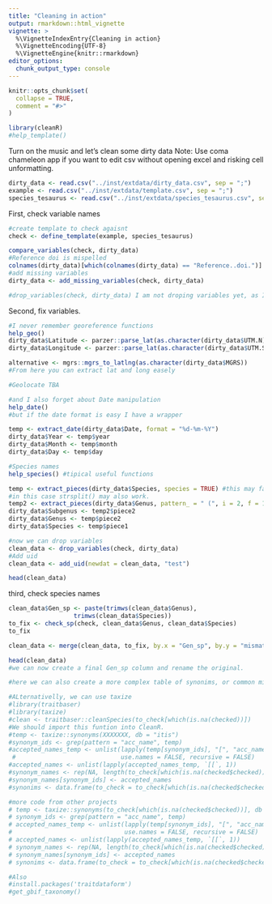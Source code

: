 ```yaml
---
title: "Cleaning in action"
output: rmarkdown::html_vignette
vignette: >
  %\VignetteIndexEntry{Cleaning in action}
  %\VignetteEncoding{UTF-8}
  %\VignetteEngine{knitr::rmarkdown}
editor_options: 
  chunk_output_type: console
---
```


```r
knitr::opts_chunk$set(
  collapse = TRUE,
  comment = "#>"
)
```

```r
library(cleanR)
#help_template()
```
Turn on the music and let's clean some dirty data
Note: Use coma chameleon app if you want to edit csv without opening excel and risking cell unformatting.

```r
dirty_data <- read.csv("../inst/extdata/dirty_data.csv", sep = ";")
example <- read.csv("../inst/extdata/template.csv", sep = ";")  
species_tesaurus <- read.csv("../inst/extdata/species_tesaurus.csv", sep = ";")
```

First, check variable names

```r
#create template to check agaisnt
check <- define_template(example, species_tesaurus)

compare_variables(check, dirty_data)
#Reference doi is mispelled
colnames(dirty_data)[which(colnames(dirty_data) == "Reference..doi.")] <- "Reference.doi"
#add missing variables
dirty_data <- add_missing_variables(check, dirty_data)

#drop_variables(check, dirty_data) I am not droping variables yet, as I'll need those.
```

Second, fix variables.

```r
#I never remember georeference functions
help_geo()
dirty_data$Latitude <- parzer::parse_lat(as.character(dirty_data$UTM.N))
dirty_data$Longitude <- parzer::parse_lat(as.character(dirty_data$UTM.S))

alternative <- mgrs::mgrs_to_latlng(as.character(dirty_data$MGRS))
#From here you can extract lat and long easely

#Geolocate TBA

#and I also forget about Date manipulation
help_date()
#but if the date format is easy I have a wrapper

temp <- extract_date(dirty_data$Date, format = "%d-%m-%Y")
dirty_data$Year <- temp$year
dirty_data$Month <- temp$month
dirty_data$Day <- temp$day

#Species names
help_species() #tipical useful functions

temp <- extract_pieces(dirty_data$Species, species = TRUE) #this may fail with more dirty data
#in this case strsplit() may also work.
temp2 <- extract_pieces(dirty_data$Genus, pattern_ = " (", i = 2, f = 1) 
dirty_data$Subgenus <- temp2$piece2
dirty_data$Genus <- temp$piece2
dirty_data$Species <- temp$piece1

#now we can drop variables
clean_data <- drop_variables(check, dirty_data)
#Add uid
clean_data <- add_uid(newdat = clean_data, "test")

head(clean_data)
```

third, check species names

```r
clean_data$Gen_sp <- paste(trimws(clean_data$Genus),
                  trimws(clean_data$Species))
to_fix <- check_sp(check, clean_data$Genus, clean_data$Species)
to_fix

clean_data <- merge(clean_data, to_fix, by.x = "Gen_sp", by.y = "mismatches", all.x = TRUE)

head(clean_data)
#we can now create a final Gen_sp column and rename the original.

#here we can also create a more complex table of synonims, or common mistakes.

#ALternativelly, we can use taxize
#library(traitbaser)
#library(taxize)
#clean <- traitbaser::cleanSpecies(to_check[which(is.na(checked))]) 
#We should import this funtion into CleanR.
#temp <- taxize::synonyms(XXXXXXX, db = "itis")
#synonym_ids <- grep(pattern = "acc_name", temp)
#accepted_names_temp <- unlist(lapply(temp[synonym_ids], "[", "acc_name"), 
 #                             use.names = FALSE, recursive = FALSE)
#accepted_names <- unlist(lapply(accepted_names_temp, `[[`, 1))
#synonym_names <- rep(NA, length(to_check[which(is.na(checked$checked))]))
#synonym_names[synonym_ids] <- accepted_names
#synonims <- data.frame(to_check = to_check[which(is.na(checked$checked))], synonym_names)

#more code from other projects
# temp <- taxize::synonyms(to_check[which(is.na(checked$checked))], db = "itis")
# synonym_ids <- grep(pattern = "acc_name", temp)
# accepted_names_temp <- unlist(lapply(temp[synonym_ids], "[", "acc_name"),
#                               use.names = FALSE, recursive = FALSE)
# accepted_names <- unlist(lapply(accepted_names_temp, `[[`, 1))
# synonym_names <- rep(NA, length(to_check[which(is.na(checked$checked))]))
# synonym_names[synonym_ids] <- accepted_names
# synonims <- data.frame(to_check = to_check[which(is.na(checked$checked))], synonym_names)

#Also 
#install.packages('traitdataform')
#get_gbif_taxonomy()

```




